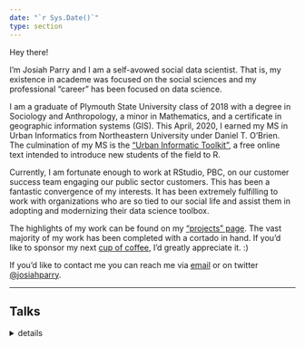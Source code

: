```yaml
---
date: "`r Sys.Date()`"
type: section
---
```



Hey there! 

I'm Josiah Parry and I am a self-avowed social data scientist. That is, my existence in academe was focused on the social sciences and my professional "career" has been focused on data science. 

I am a graduate of Plymouth State University class of 2018 with a degree in Sociology and Anthropology, a minor in Mathematics, and a certificate in geographic information systems (GIS). This April, 2020, I earned my MS in Urban Informatics from Northeastern University under Daniel T. O'Brien. The culmination of my MS is the ["Urban Informatic Toolkit"](https://ui.josiahparry.com/), a free online text intended to introduce new students of the field to R.

Currently, I am fortunate enough to work at RStudio, PBC, on our customer success team engaging our public sector customers. This has been a fantastic convergence of my interests. It has been extremely fulfilling to work with organizations who are so tied to our social life and assist them in adopting and modernizing their data science toolbox. 

The highlights of my work can be found on my ["projects" page](https://josiahparry.com). The vast majority of my work has been completed with a cortado in hand. If you'd like to sponsor my next [cup of coffee](https://ko-fi.com/josiahparry), I'd greatly appreciate it. :) 

If you'd like to contact me you can reach me via [email](mailto:josiah.parry@gmail.com) or on twitter [\@josiahparry](https://twitter.com/josiahparry).



---

## Talks

<details>
  <summary>details</summary>

* [APIs: you’re probably not using them and why you probably should](https://github.com/JosiahParry/you-should-use-APIs)
  * [Government Advances in Statistical Programming](https://sites.google.com/view/gasp2020/agenda?authuser=0)
  * November 6th, 2020
* ["Old Town Road" Rap or Country?: Putting R in Production with Tidymodels, Plumber, and Shiny](https://github.com/JosiahParry/R-in-prod)
  * Boston useR group
  * December 10th, 2019
* [Tidy Lyrical Analysis](https://github.com/JosiahParry/useR-2018-07-17)
  * Boston useR group
  * July 17th, 2018
* [Newfound Lake Landscape Value Analysis: Exploring the efficacy of PPGIS, NESTVAL 2016](https://prezi.com/uchr4_g_qzns/newfound-lake-watershed/)
  * New England St. Lawrence River Valley regional American Associations of Geographers Conference
  * 2016
</details>

<!--
## Experience:


**Government — Customer Success, RStudio**  

_April 2019 - Present_ 

* As a member of the Customer Success team here at RStudio, I focus on building strong relationships with our Government / Public Sector customers. I attempt to empower folks in the public sector via education, consultation, and aiding data science adoption.

**Data Science Consultant, International Consulting Associates Inc.** 

_November 2018 - April 2019_

* Provide advisory services for key leadership of FDA medical device unit
* Improved internal dashboard by identifying inefficiencies and creating new KPIs
* Developed anomaly detection models performing at 90-98% accuracy (no information rate ~70%)

**Research Assistant, Boston Area Research Initiative**

_January - April 2019_

* Use Census data to uncover and communicate insights about the Boston region in the context of a government shutdown
* Update internal databases with ‘13-’17 American Community Survey data and create novel regional metrics

**Data Analytics Instructor, Level Education**

_January - April 2019_ 
  * Modify lecture material to utilize contemporary tooling in R
  * Instruct students on effective data analysis, visualization, and presentation
  * Cultivate an interactive learning environment based on discourse and experiences
  
**NH Data Director, NextGen America**

_April - November 2018_

* Created Intro to GitHub curriculum for in-person training of data team members
* Developed an interactive field performance dashboard via R and Civis Analytics
* Cleaned, aggregated, and integrated legacy database which expanded target universes by ~50% 
* Utilized R (and adapted to Excel) to create semi-automated Relay text campaign creation that allows creative messaging for diverse universes. This process saved 10-15 hours of staff time during  GOTV and was adopted by other state leadership
* Cut and administered statewide canvassing turf to organizers. 
* Validated canvassing data integrity and rectified data entry errors via a semi-automated process utilizing R

**Database Administrator, Accenture**

_June - August 2017_ 

* Maintained Oracle 11g & 12c databases
* Automated daily reporting utilizing Linux & PL/SQL scripts
* Analyzed & Optimized production queries
* Managed DB versioning with Git, Gerrit, and Jenkins
* Facilitated twice daily handover calls with offshore team
  
**DataCamp, Content Creation Intern**

_May - September 2016_

* Collaborated in the development of finance courses in R:
  * Introduction to Portfolio Analysis in R
  * Manipulating Time Series Data in R with xts & zoo
  * Financial Trading in R


</details>

-->

